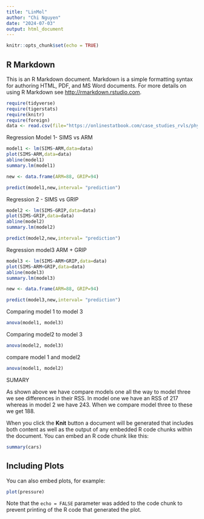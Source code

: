 ```yaml
---
title: "LinMol"
author: "Chi Nguyen"
date: "2024-07-03"
output: html_document
---
```


```r
knitr::opts_chunk$set(echo = TRUE)
```

## R Markdown

This is an R Markdown document. Markdown is a simple formatting syntax for authoring HTML, PDF, and MS Word documents. For more details on using R Markdown see <http://rmarkdown.rstudio.com>.

```r
require(tidyverse)
require(tigerstats)
require(knitr)
require(foreign)
data <- read.csv(file="https://onlinestatbook.com/case_studies_rvls/physical_strength/data.txt",sep="",header=TRUE) 
```

Regression Model 1- SIMS vs ARM 

```r
model1 <- lm(SIMS~ARM,data=data)
plot(SIMS~ARM,data=data)
abline(model1)
summary.lm(model1)
```

```r
new <- data.frame(ARM=88, GRIP=94)
```

```r
predict(model1,new,interval= "prediction")
```

Regression 2 - SIMS vs GRIP 

```r
model2 <- lm(SIMS~GRIP,data=data)
plot(SIMS~GRIP,data=data)
abline(model2)
summary.lm(model2)
```

```r
predict(model2,new,interval= "prediction")
```

Regression model3 ARM + GRIP 

```r
model3 <- lm(SIMS~ARM+GRIP,data=data)
plot(SIMS~ARM+GRIP,data=data)
abline(model3)
summary.lm(model3)
```

```r
new <- data.frame(ARM=88, GRIP=94)
```

```r
predict(model3,new,interval= "prediction")
```

Comparing model 1 to model 3

```r
anova(model1, model3)
```

Comparing model2 to model 3

```r
anova(model2, model3)
```

compare model 1 and model2 
```r
anova(model1, model2)
```




SUMARY

As shown above we have compare models one all the way to model three we see differences in their RSS. In model one we have an RSS of 217 whereas in model 2 we have 243. When we compare model three to these we get 188. 


When you click the **Knit** button a document will be generated that includes both content as well as the output of any embedded R code chunks within the document. You can embed an R code chunk like this:

```r
summary(cars)
```

## Including Plots

You can also embed plots, for example:

```r
plot(pressure)
```

Note that the `echo = FALSE` parameter was added to the code chunk to prevent printing of the R code that generated the plot.

